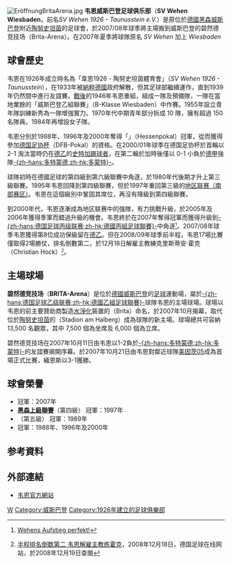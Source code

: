 {{noteTA
|1=zh-hans:美因茨05;zh-hk:緬恩斯;zh-tw:美因茲05;
}}
{{Football club infobox
| clubname   = 韋恩<br />''SV Wehen Wiesbaden''
| image      = [[File:SV_Wehen_Wiesbaden.png|180px]]
| fullname   = Sportverein Wehen<br> Wiesbaden 26
| nickname   = 
| founded    = 1926年
| ground     = {{tsl|en|Brita-Arena|碧然德竞技场}}（Brita-Arena）
| city       = [[陶努斯施泰因|陶努史坦茵]]
| capacity   = 13,500 人
| chairman   = Heinz Hankammer
| manager    = 沃尔夫冈·弗朗克<br />（Wolfgang Frank）
| league     = [[德國足球丙級聯賽|德國足球丙級聯賽]]
| season     = [[2021年至2022年德國足球丙級聯賽|2021–22]]
| position   = 德丙，第 8  位
| shirtsupplier = {{Nike}}
| pattern_la1=|pattern_b1=_svww|pattern_ra1=
| leftarm1=000000|body1=|rightarm1=FF0000|shorts1=000000|socks1=FF0000
| pattern_la2=|pattern_b2=_svww_a|pattern_ra2=
| leftarm2=FFFFFF|body2=|rightarm2=90e8fb|shorts2=FFFFFF|socks2=90e8fb
}}
[[File:EröffnungBritaArena.jpg|thumb]]
'''韦恩威斯巴登足球俱乐部'''（'''SV Wehen Wiesbaden'''，前名''SV Wehen 1926 - Taunusstein e.V.''）是原位於[[德國|德國]][[黑森|黑森]][[威斯巴登|威斯巴登]]附近[[陶努斯施泰因|陶努史坦茵]]的足球會，於2007/08年球季將主場搬到威斯巴登的碧然德竞技场（Brita-Arena）。在2007年夏季將球隊原名 ''SV Wehen'' 加上 ''Wiesbaden''

== 球會歷史 ==
韦恩在1926年成立時名為「韋恩1926 - 陶努史坦茵體育會」（''SV Wehen 1926 - Taunusstein''），在1933年被[[納粹德國|納粹德國]]政府解散，但其足球部繼續運作，直到1939年仍然間中進行友誼賽。[[第二次世界大戰|戰後]]的1946年韦恩重組，組成一隊及預備隊，一隊在當地業餘的「威斯巴登乙組聯賽」（B-Klasse Wiesbaden）中作賽。1955年設立青年隊訓練新秀為一隊增強實力。1970年代中期青年部分拆成 10 隊，擁有超過 150 名隊員。1984年再增設女子隊。

韦恩分別於1988年、1996年及2000年奪得「{{tsl|de|Hessenpokal (Fußball)||黑森盃}}」（Hessenpokal）冠軍，從而獲得參加[[德国足协杯|德国足协杯]]（DFB-Pokal）的資格。在2000/01年球季在德国足协杯於首輪以 2-1 淘汰當時仍在[[德乙|德乙]]的[[斯圖加特踢球者足球俱樂部|史特加踢球者]]，在第二輪於加時後僅以 0-1 小負於[[德甲|德甲]]強隊[[多特蒙德足球俱乐部|-{zh-hans:多特蒙德;zh-hk:多蒙特}-]]。

球隊初時在德國足球的第四級到第六級聯賽中角逐，於1980年代後期才升上第三級聯賽。1995年韦恩回降到第四級聯賽，但於1997年重回第三級的[[德国足球地区联赛|地区联赛（南部赛区）]]。韦恩在這個級別中鞏固其席位，再沒有降級到第四級聯賽。

到2000年代，韦恩逐漸成為地区联赛中的強隊，有力挑戰升級，於2005年及2006年獲得季軍而錯過升級的機會。韦恩終於在2007年奪得冠軍而獲得升級到[[德乙|-{zh-hans:德国足球丙级联赛;zh-hk:德國丙組足球聯賽}-]]中角逐<small><ref>[http://kicker.de/fussball/regionalliga/startseite/artikel/364788/ Wehens Aufstieg perfekt!]</ref></small>。2007/08年球季韦恩獲得第8位成功保級留在[[德乙|德乙]]。但在2008/09年球季前半程，韦恩17場比賽僅取得2場勝仗，排名倒數第二，於12月18日解雇主教練克里斯蒂安·霍克（Christian Hock）<small><ref>{{zh-hans}} [http://www.dfo.cn/dfo/show.asp?id=8592 半程排名倒数第二 韦恩解雇主教练霍克]{{dead link|date=2018年5月 |bot=InternetArchiveBot |fix-attempted=yes }}，2008年12月18日，德国足球在线网站，於2008年12月19日查閱</ref></small>。

== 主場球場 ==
'''碧然德竞技场'''（'''BRITA-Arena'''）是位於[[德國|德國]][[威斯巴登|威斯巴登]]的[[足球|足球]]運動場，屬於[[德乙|-{zh-hans:德国足球乙级联赛;zh-hk:德國乙組足球聯賽}-]]球隊韦恩的主場球場。球場以韦恩的前主要贊助商製造[[水淨化|水淨化]]裝置的{{tsl|en|Brita||碧然德}}（Brita）命名，於2007年10月揭幕，取代位於[[陶努斯施泰因|陶努史坦茵]]的{{tsl|en|Stadion am Halberg||哈尔博格球场}}（Stadion am Halberg）成為球隊的新主場。球場總共可容納 13,500 名觀眾，其中 7,500 個為坐席及 6,000 個為立席。

碧然德竞技场在2007年10月11日由韦恩以1-2負於[[多特蒙德足球俱乐部|-{zh-hans:多特蒙德;zh-hk:多蒙特}-]]的友誼賽揭開序幕。於2007年10月21日由韦恩對鄰近球隊[[美因茨05足球俱乐部|美因茨05]]成為首場正式比賽，緬恩斯以3-1獲勝。

== 球會榮譽 ==
* '''{{tsl|en|Regionalliga Süd||德国足球地区联赛（南部赛区）}}''' 冠軍：2007年
* '''[[黑森足球联赛|黑森上級聯賽]]'''（第四級） 冠軍：1997年
* '''{{tsl|en|Landesliga Hessen-Mitte||中黑森全國聯賽}}'''（第五級） 冠軍：1989年
* '''{{tsl|de|Hessenpokal (Fußball)||黑森盃}}''' 冠軍：1988年、1996年及2000年

== 参考資料 ==
<div class="references-small">
<references />
</div>

== 外部連結 ==
* [http://www.svwehen-wiesbaden.de/ 韦恩官方網站]

{{德丙2011/12}}

[[Category:德國足球俱樂部|W]]
[[Category:威斯巴登|Category:威斯巴登]]
[[Category:1926年建立的足球俱樂部|Category:1926年建立的足球俱樂部]]